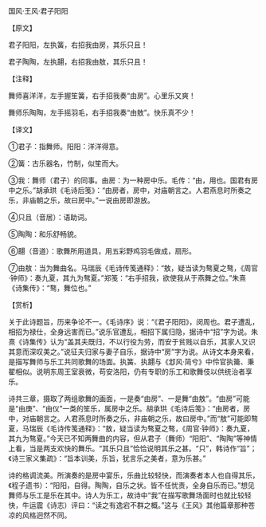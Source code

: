 

国风·王风·君子阳阳

【原文】

君子阳阳，左执簧，右招我由房，其乐只且！

君子陶陶，左执翿，右招我由敖，其乐只且！

【注释】

舞师喜洋洋，左手握笙簧，右手招我奏“由房”。心里乐又爽！

舞师乐陶陶，左手摇羽毛，右手招我奏“由敖”。快乐真不少！

【译文】

①君子：指舞师。阳阳：洋洋得意。

②簧：古乐器名，竹制，似笙而大。

③我：舞师（君子）的同事。由房：为一种房中乐。毛传：“由，用也。国君有房中之乐。”胡承珙《毛诗后笺》：“由房者，房中，对庙朝言之。人君燕息时所奏之乐，非庙朝之乐，故曰房中。”一说由房即游放。

④只且（音居）：语助词。

⑤陶陶：和乐舒畅貌。

⑥翿（音道）：歌舞所用道具，用五彩野鸡羽毛做成，扇形。

⑦由敖：当为舞曲名。马瑞辰《毛诗传笺通释》：“敖，疑当读为骜夏之骜，《周官·钟师》：奏九夏，其九为骜夏。”郑笺：“右手招我，欲使我从于燕舞之位。”朱熹《诗集传》：“骜，舞位也。”

【赏析】

关于此诗题旨，历来争论不一。《毛诗序》说：“《君子阳阳》，闵周也。君子遭乱，相招为禄仕，全身远害而已。”说乐官遭乱，相招下属归隐，据诗中“招”字为说。朱熹《诗集传》认为“盖其夫既归，不以行役为劳，而安于贫贱以自乐，其家人又识其意而深叹美之。”说征夫归家与妻子自乐，据诗中“房”字为说。从诗文本身来看，是描写舞师与乐工共同歌舞的场面。执簧、执翿与《邶风·简兮》中伶官执籥、秉翟相似。说明东周王室衰微，苟安洛阳，仍有专职的乐工和歌舞伎以供统治者享乐。

诗共三章，摄取了两组歌舞的画面，一是奏“由房”、一是舞“由敖”。“由房”可能是“由庚”、“由仪”一类的笙乐，属房中之乐。胡承珙《毛诗后笺》：“由房者，房中，对庙朝言之。人君燕息时所奏之乐，非庙朝之乐，故曰房中。”而“敖”可能即骜夏，马瑞辰《毛诗传笺通释》：“敖，疑当读为骜夏之骜，《周官·钟师》：奏九夏，其九为骜夏。”今天已不知两舞曲的内容，但从君子（舞师）“阳阳”、“陶陶”等神情上看，当是两支欢快的舞乐。“其乐只且”恰恰说明其乐之甚。“只”，韩诗作“旨”；《诗三家义集疏》：“旨本训美，乐旨，犹言乐之美者，意为乐甚。”

诗的格调流美。所演奏的是房中宴乐，乐曲比较轻快，而演奏者本人也自得其乐，《程子遗书）：“阳阳，自得。陶陶，自乐之状。皆不任忧责，全身自乐而已。”想见舞师与乐工是乐在其中。诗人为乐工，故诗中“我”在描写歌舞场面时也就比较轻快，牛运震《诗志）评曰：“读之有逸宕不群之概。”这与《王风》其他篇章那种苍凉的风格迥然不同。

